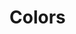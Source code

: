 
<Meta title="Components/Colors" />

# Colors

<br />

<ColorPalette>
  <ColorItem
    title="bases"
    subtitle=""
    colors={{
      Dark: "#0F172A",
      White: "#FFFFFF",
    }}
  />
  <ColorItem
    title="slate"
    subtitle=""
    colors={{
      50: "#f8fafc",
      100: "#f1f5f9",
      200: "#e2e8f0",
      300: "#cbd5e1",
      400: "#94a3b8",
      500: "#64748b",
      600: "#475569",
      700: "#1e293b",
      800: "#1e293b",
      900: "#0f172a",
    }}
  />
  <ColorItem
    title="primary"
    subtitle=""
    colors={{
      50: "#F6F8FF",
      100: "#EDF0FF",
      200: "#D1DAFE",
      300: "#B4C2FD",
      400: "#8092FF",
      500: "#4669fa",
      600: "#3F5EDF",
      700: "#2A3F96",
      800: "#203071",
      900: "#151F49",
    }}
  />
  <ColorItem
    title="danger"
    subtitle=""
    colors={{
      50: "#FFF7F7",
      100: "#FEEFEF",
      200: "#FCD6D7",
      300: "#FABBBD",
      400: "#F68B8D",
      500: "#F1595C",
      600: "#D75052",
      700: "#913638",
      800: "#6D292A",
      900: "#461A1B",
    }}
  />
  <ColorItem
    title="warning"
    subtitle=""
    colors={{
      50: "#FFFAF8",
      100: "#FFF4F1",
      200: "#FEE4DA",
      300: "#FDD2C3",
      400: "#FCB298",
      500: "#FA916B",
      600: "#DF8260",
      700: "#965741",
      800: "#714231",
      900: "#492B20",
    }}
  />
  <ColorItem
    title="info"
    subtitle=""
    colors={{
      50: "#F3FEFF",
      100: "#E7FEFF",
      200: "#C5FDFF",
      300: "#A3FCFF",
      400: "#5FF9FF",
      500: "#0CE7FA",
      600: "#00B8D4",
      700: "#007A8D",
      800: "#005E67",
      900: "#003F42",
    }}
  />
  <ColorItem
    title="success"
    subtitle=""
    colors={{
      50: "#F3FEF8",
      100: "#E7FDF1",
      200: "#C5FBE3",
      300: "#A3F9D5",
      400: "#5FF5B1",
      500: "#50C793",
      600: "#3F9A7A",
      700: "#2E6D61",
      800: "#1F4B47",
      900: "#0F2A2E",
    }}
  />
</ColorPalette>
